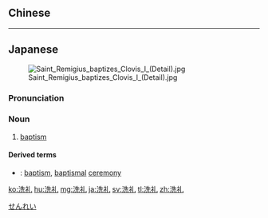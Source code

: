 {{also|洗禮}}
==Chinese==
{{zh-see|洗禮}}

----

==Japanese==
{{wikipedia|lang=ja}}
{{ja-kanjitab|せん|れい|yomi=o}}
[[File:Saint Remigius baptizes Clovis I (Detail).jpg|thumb]]

===Pronunciation===
{{ja-pron|せんれい|acc=h|y=ko}}

===Noun===
{{ja-noun|せんれい|kyu=洗禮}}

# [[baptism]]

====Derived terms====
* {{ja-r|洗礼式|せんれいしき}}: [[baptism]], [[baptismal]] [[ceremony]]

[[Category:ja:Christianity|せんれい]]

[[ko:洗礼]]
[[hu:洗礼]]
[[mg:洗礼]]
[[ja:洗礼]]
[[sv:洗礼]]
[[tl:洗礼]]
[[zh:洗礼]]